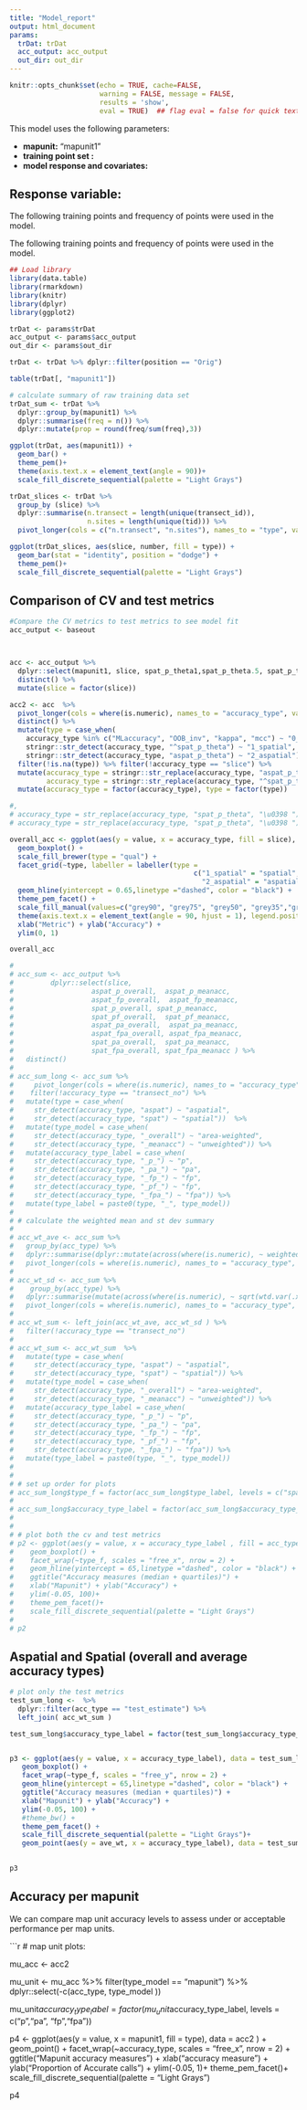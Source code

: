 ```yaml
---
title: "Model_report"
output: html_document
params:
  trDat: trDat
  acc_output: acc_output
  out_dir: out_dir
---
```


```r
knitr::opts_chunk$set(echo = TRUE, cache=FALSE,
                      warning = FALSE, message = FALSE,
                      results = 'show',
                      eval = TRUE)  ## flag eval = false for quick text edits

```

This model uses the following parameters: 

* **mapunit:** "mapunit1"
* **training point set : **
* **model response and covariates: ** 


## Response variable: 

The following training points and frequency of points were used in the model. 

The following training points and frequency of points were used in the model. 

```r

## Load library
library(data.table)
library(rmarkdown)
library(knitr)
library(dplyr)
library(ggplot2)

trDat <- params$trDat
acc_output <- params$acc_output
out_dir <- params$out_dir

```


```r
trDat <- trDat %>% dplyr::filter(position == "Orig")

table(trDat[, "mapunit1"])

# calculate summary of raw training data set
trDat_sum <- trDat %>%
  dplyr::group_by(mapunit1) %>%
  dplyr::summarise(freq = n()) %>%
  dplyr::mutate(prop = round(freq/sum(freq),3))

ggplot(trDat, aes(mapunit1)) +
  geom_bar() + 
  theme_pem()+
  theme(axis.text.x = element_text(angle = 90))+
  scale_fill_discrete_sequential(palette = "Light Grays")

trDat_slices <- trDat %>%
  group_by (slice) %>%
  dplyr::summarise(n.transect = length(unique(transect_id)),
                   n.sites = length(unique(tid))) %>% 
  pivot_longer(cols = c("n.transect", "n.sites"), names_to = "type", values_to = "number")

ggplot(trDat_slices, aes(slice, number, fill = type)) +
  geom_bar(stat = "identity", position = "dodge") + 
  theme_pem()+
  scale_fill_discrete_sequential(palette = "Light Grays")

```




## Comparison of CV and test metrics

```r
#Compare the CV metrics to test metrics to see model fit 
acc_output <- baseout



acc <- acc_output %>%    
  dplyr::select(mapunit1, slice, spat_p_theta1,spat_p_theta.5, spat_p_theta0,      aspat_p_theta1,aspat_p_theta.5, aspat_p_theta0 ) %>%
  distinct() %>% 
  mutate(slice = factor(slice))

acc2 <- acc  %>%
  pivot_longer(cols = where(is.numeric), names_to = "accuracy_type", values_to = "value") %>%
  distinct() %>%
  mutate(type = case_when(
    accuracy_type %in% c("MLaccuracy", "OOB_inv", "kappa", "mcc") ~ "0_machine",
    stringr::str_detect(accuracy_type, "^spat_p_theta") ~ "1_spatial",
    stringr::str_detect(accuracy_type, "aspat_p_theta") ~ "2_aspatial")) %>%
  filter(!is.na(type)) %>% filter(!accuracy_type == "slice") %>%
  mutate(accuracy_type = stringr::str_replace(accuracy_type, "aspat_p_theta_", "\u0398 "),
         accuracy_type = stringr::str_replace(accuracy_type, "^spat_p_theta_", "\u0398 ")) %>%
  mutate(accuracy_type = factor(accuracy_type), type = factor(type))

#,
# accuracy_type = str_replace(accuracy_type, "spat_p_theta", "\u0398 "),
# accuracy_type = str_replace(accuracy_type, "spat_p_theta", "\u0398 "))

overall_acc <- ggplot(aes(y = value, x = accuracy_type, fill = slice), data = acc2 ) + 
  geom_boxplot() +
  scale_fill_brewer(type = "qual") +
  facet_grid(~type, labeller = labeller(type = 
                                             c("1_spatial" = "spatial",
                                               "2_aspatial" = "aspatial")), scales = "free_x")+
  geom_hline(yintercept = 0.65,linetype ="dashed", color = "black") + 
  theme_pem_facet() +
  scale_fill_manual(values=c("grey90", "grey75", "grey50", "grey35","grey10"))+
  theme(axis.text.x = element_text(angle = 90, hjust = 1), legend.position="none") +
  xlab("Metric") + ylab("Accuracy") + 
  ylim(0, 1)

overall_acc

# 
# acc_sum <- acc_output %>%
#         dplyr::select(slice, 
#                   aspat_p_overall,  aspat_p_meanacc, 
#                   aspat_fp_overall,  aspat_fp_meanacc,
#                   spat_p_overall, spat_p_meanacc,
#                   spat_pf_overall,  spat_pf_meanacc, 
#                   aspat_pa_overall,  aspat_pa_meanacc,
#                   aspat_fpa_overall, aspat_fpa_meanacc,
#                   spat_pa_overall,  spat_pa_meanacc,
#                   spat_fpa_overall, spat_fpa_meanacc ) %>%
#   distinct() 
#   
# acc_sum_long <- acc_sum %>%
#     pivot_longer(cols = where(is.numeric), names_to = "accuracy_type", values_to = "value") %>%
#    filter(!accuracy_type == "transect_no") %>%
#   mutate(type = case_when(
#     str_detect(accuracy_type, "aspat") ~ "aspatial",
#     str_detect(accuracy_type, "spat") ~ "spatial"))  %>%
#   mutate(type_model = case_when(
#     str_detect(accuracy_type, "_overall") ~ "area-weighted",
#     str_detect(accuracy_type, "_meanacc") ~ "unweighted")) %>%
#   mutate(accuracy_type_label = case_when(
#     str_detect(accuracy_type, "_p_") ~ "p",
#     str_detect(accuracy_type, "_pa_") ~ "pa",
#     str_detect(accuracy_type, "_fp_") ~ "fp",
#     str_detect(accuracy_type, "_pf_") ~ "fp",
#     str_detect(accuracy_type, "_fpa_") ~ "fpa")) %>%
#   mutate(type_label = paste0(type, "_", type_model))
# 
# # calculate the weighted mean and st dev summary 
# 
# acc_wt_ave <- acc_sum %>%
#   group_by(acc_type) %>%
#   dplyr::summarise(dplyr::mutate(across(where(is.numeric), ~ weighted.mean(.x, transect_no, na.rm = FALSE)))) %>%
#   pivot_longer(cols = where(is.numeric), names_to = "accuracy_type", values_to = "ave_wt") 
#             
# acc_wt_sd <- acc_sum %>%         
#    group_by(acc_type) %>%         
#   dplyr::summarise(mutate(across(where(is.numeric), ~ sqrt(wtd.var(.x, transect_no, na.rm = FALSE))))) %>%
#   pivot_longer(cols = where(is.numeric), names_to = "accuracy_type", values_to = "sd_wt") 
#           
# acc_wt_sum <- left_join(acc_wt_ave, acc_wt_sd ) %>%
#   filter(!accuracy_type == "transect_no") 
# 
# acc_wt_sum <- acc_wt_sum  %>%
#   mutate(type = case_when(
#     str_detect(accuracy_type, "aspat") ~ "aspatial",
#     str_detect(accuracy_type, "spat") ~ "spatial")) %>%
#   mutate(type_model = case_when(
#     str_detect(accuracy_type, "_overall") ~ "area-weighted",
#     str_detect(accuracy_type, "_meanacc") ~ "unweighted")) %>%
#   mutate(accuracy_type_label = case_when(
#     str_detect(accuracy_type, "_p_") ~ "p",
#     str_detect(accuracy_type, "_pa_") ~ "pa",
#     str_detect(accuracy_type, "_fp_") ~ "fp",
#     str_detect(accuracy_type, "_pf_") ~ "fp",
#     str_detect(accuracy_type, "_fpa_") ~ "fpa")) %>%
#   mutate(type_label = paste0(type, "_", type_model))
# 
# 
# # set up order for plots 
# acc_sum_long$type_f = factor(acc_sum_long$type_label, levels = c("spatial_area-weighted" ,"aspatial_area-weighted", "spatial_unweighted",  "aspatial_unweighted"))
# 
# acc_sum_long$accuracy_type_label = factor(acc_sum_long$accuracy_type_label, levels = c("p","pa", "fp","fpa"))
# 
# 
# # plot both the cv and test metrics
# p2 <- ggplot(aes(y = value, x = accuracy_type_label , fill = acc_type), data = acc_sum_long ) + 
#    geom_boxplot() +
#    facet_wrap(~type_f, scales = "free_x", nrow = 2) +
#    geom_hline(yintercept = 65,linetype ="dashed", color = "black") + 
#    ggtitle("Accuracy measures (median + quartiles)") + 
#    xlab("Mapunit") + ylab("Accuracy") + 
#    ylim(-0.05, 100)+
#    theme_pem_facet()+ 
#    scale_fill_discrete_sequential(palette = "Light Grays")
# 
# p2

```

## Aspatial and Spatial (overall and average accuracy types)

```r
# plot only the test metrics 
test_sum_long <-  %>%
  dplyr::filter(acc_type == "test_estimate") %>%
  left_join( acc_wt_sum )

test_sum_long$accuracy_type_label = factor(test_sum_long$accuracy_type_label, levels = c("p","pa", "fp","fpa"))


p3 <- ggplot(aes(y = value, x = accuracy_type_label), data = test_sum_long) + 
   geom_boxplot() +
   facet_wrap(~type_f, scales = "free_y", nrow = 2) +
   geom_hline(yintercept = 65,linetype ="dashed", color = "black") + 
   ggtitle("Accuracy measures (median + quartiles)") + 
   xlab("Mapunit") + ylab("Accuracy") + 
   ylim(-0.05, 100) +
   #theme_bw() + 
   theme_pem_facet() + 
   scale_fill_discrete_sequential(palette = "Light Grays")+ 
   geom_point(aes(y = ave_wt, x = accuracy_type_label), data = test_sum_long, shape = 5, size = 2) 
  

p3

```




## Accuracy per mapunit

We can compare map unit accuracy levels to assess under or acceptable performance per map units. 

```r

# map unit plots: 

mu_acc <- acc2


mu_unit <- mu_acc %>%
  filter(type_model == "mapunit") %>%
  dplyr::select(-c(acc_type, type_model ))


mu_unit$accuracy_type_label = factor(mu_unit$accuracy_type_label, levels = c("p","pa", "fp","fpa"))


p4 <- ggplot(aes(y = value, x = mapunit1, fill = type), data = acc2 ) + 
   geom_point() +
   facet_wrap(~accuracy_type, scales = "free_x", nrow = 2) +
   ggtitle("Mapunit accuracy measures ") + 
   xlab("accuracy measure") + ylab("Proportion of Accurate calls") + 
   ylim(-0.05, 1)+
   theme_pem_facet()+ 
   scale_fill_discrete_sequential(palette = "Light Grays")
  

p4

